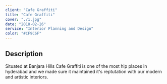 ```yaml
---
client: "Cafe Graffiti"
title: "Cafe Graffiti"
cover: "./1.jpg"
date: "2018-02-26"
service: "Interior Planning and Design"
color: "#CF9C6F"
---
```

## Description

Situated at Banjara Hills Cafe Graffiti is one of the most hip places in hyderabad and we made sure it maintained it's reptutation with our modern and artistic interiors.